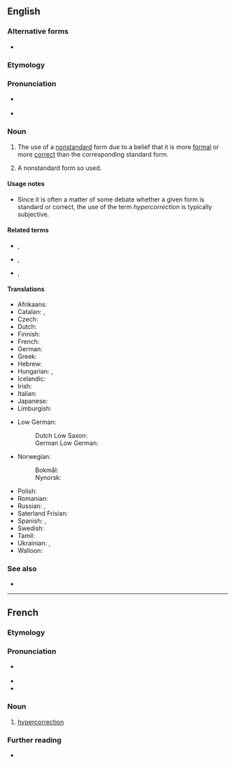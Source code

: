 ==English==
{{was wotd|2009|August|8}}
{{wikipedia}}

===Alternative forms===
* {{l|en|hyper-correction}}

===Etymology===
{{prefix|hyper|correction|lang=en}}

===Pronunciation===
* {{a|UK}} {{IPA|/ˌhaɪ.pə.kəˈɹɛk.ʃən/|lang=en}}
* {{a|US}} {{IPA|/ˌhaɪ.pɚ.kəˈɹɛk.ʃən/|lang=en}}

===Noun===
{{en-noun}}

# {{lb|en|linguistics}} The use of a [[nonstandard]] form due to a belief that it is more [[formal]] or more [[correct]] than the corresponding standard form.
# {{lb|en|linguistics}} A nonstandard form so used.

====Usage notes====
* Since it is often a matter of some debate whether a given form is standard or correct, the use of the term ''hypercorrection'' is typically subjective.

====Related terms====
* {{l|en|hypercorrect}}, {{l|en|hyper-correct}}
* {{l|en|hypercorrective}}, {{l|en|hyper-corrective}}
* {{l|en|hypercorrectness}}, {{l|en|hyper-correctness}}

====Translations====
{{trans-top|use of a nonstandard form}}
* Afrikaans: {{t|af|hiperkorreksie}}
* Catalan: {{t|ca|hipercorrecció|f}}, {{t|ca|ultracorrecció|f}}
* Czech: {{t+|cs|hyperkorektnost|f}}
* Dutch: {{t+|nl|hypercorrectie|f}}
* Finnish: {{t|fi|hyperkorjaus}}
* French: {{t+|fr|hypercorrection|f}}
* German: {{t+|de|Hyperkorrektur|f}}
* Greek: {{t+|el|υπερδιόρθωση|f|sc=Grek}}
* Hebrew: {{t+|he|תיקון יתר|m|tr=tikun yeter}}
* Hungarian: {{t|hu|hiperkorrekció}}, {{t|hu|túlhelyesbítés}}
* Icelandic: {{t|is|ofvöndun}}
* Irish: {{t|ga|forcheartú}}
* Italian: {{t|it|ipercorrettismo|m}}
* Japanese: {{t|ja|過剰修正|tr=かじょうしゅうせい, kajōshūsei}}
* Limburgish: {{t+|li|euverbaetering|f}}
{{trans-mid}}
* Low German:
*: Dutch Low Saxon: {{t|nds-nl|hypercorrectie|f}}
*: German Low German: {{t|nds-de|Hyperkorrektur|f}}
* Norwegian:
*: Bokmål: {{t+|nb|hyperkorreksjon|m}}
*: Nynorsk: {{t|nn|hyperkorreksjon|m}}
* Polish: {{t|pl|hiperpoprawność|f}}
* Romanian: {{t+|ro|hipercorectitudine|f}}
* Russian: {{t+|ru|гиперкорре́ктность|f}}, {{t+|ru|гиперкорре́кция|f}}
* Saterland Frisian: {{t|stq|Hyperkorrektuur}}
* Spanish: {{t|es|ultracorrección|f}}, {{t|es|hipercorrección|f}}
* Swedish: {{t+|sv|hyperkorrektion|c}}
* Tamil: {{t|ta|மிகை திருத்தம்}}
* Ukrainian: {{t|uk|надвиправлення|n|sc=Cyrl}}, {{t|uk|гіперкорекція|f|sc=Cyrl}}
* Walloon: {{t+|wa|forcoridjaedje|m}}
{{trans-bottom}}

===See also===
* {{l|en|incorrection}}

----

==French==

===Etymology===
{{prefix|hyper|correction|lang=fr}}

===Pronunciation===
* {{fr-muteh}} {{fr-IPA}}
* {{homophones|hypercorrections|lang=fr}}
* {{hyphenation|hy|per|co|rrec|tion|lang=fr}}

===Noun===
{{fr-noun|f}}

# [[#English|hypercorrection]]

===Further reading===
* {{R:TLFi}}